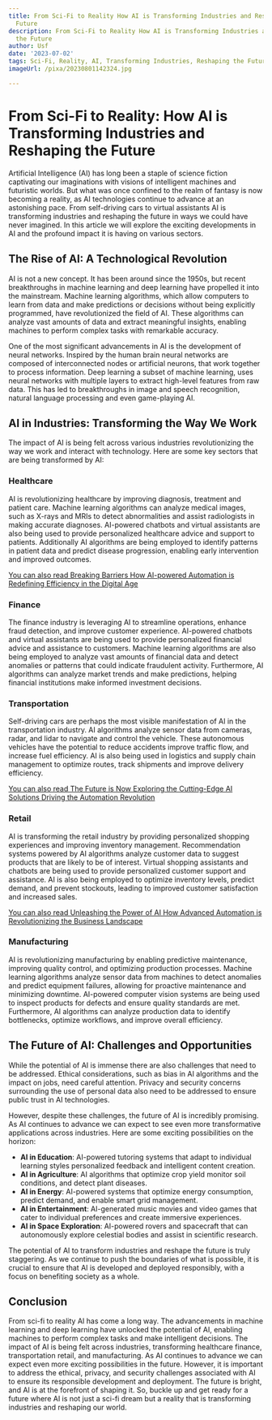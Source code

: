 ```yaml
---
title: From Sci-Fi to Reality How AI is Transforming Industries and Reshaping the
  Future
description: From Sci-Fi to Reality How AI is Transforming Industries and Reshaping
  the Future
author: Usf
date: '2023-07-02'
tags: Sci-Fi, Reality, AI, Transforming Industries, Reshaping the Future
imageUrl: /pixa/20230801142324.jpg

---
```

# From Sci-Fi to Reality: How AI is  Transforming  Industries and Reshaping the Future

Artificial Intelligence  (AI) has  long been a staple of  science fiction captivating  our imaginations with visions of intelligent machines and futuristic worlds. But what was once confined to the realm of fantasy is now becoming a reality,  as AI technologies continue to advance at an  astonishing pace. From self-driving cars to virtual assistants AI is transforming industries and reshaping the future in ways we could have  never imagined. In this article we will  explore the exciting  developments in AI and the profound impact it is having on various sectors.

##  The Rise of AI:  A Technological Revolution

AI is not a new concept. It has been around since the 1950s,  but recent breakthroughs in machine learning and deep learning have propelled it into the mainstream. Machine learning algorithms, which allow computers to  learn from data and make predictions or decisions without being explicitly programmed, have revolutionized the  field of AI. These algorithms can analyze  vast amounts of data and extract  meaningful insights, enabling  machines to perform complex  tasks  with remarkable accuracy.

One of the most significant advancements in AI is  the development of neural networks. Inspired by the human brain neural networks are composed of interconnected nodes or artificial  neurons, that work together to process information. Deep learning a subset of machine learning, uses neural networks with multiple layers to extract high-level features from raw data. This has led  to breakthroughs in image and speech recognition, natural  language processing and even game-playing AI.

## AI in Industries: Transforming the Way We Work

The impact of AI is being felt across various  industries  revolutionizing the way we work and interact with technology. Here are some  key sectors that are being transformed by AI:

### Healthcare

AI  is revolutionizing healthcare by improving diagnosis, treatment and patient care. Machine learning  algorithms can analyze medical  images,  such as X-rays and MRIs to detect  abnormalities and assist radiologists in making accurate diagnoses. AI-powered chatbots and virtual assistants  are also being used to provide personalized healthcare advice and  support to patients. Additionally AI algorithms are being employed to identify patterns in  patient data and predict disease progression, enabling early intervention and improved outcomes.

[You can also  read Breaking Barriers How AI-powered Automation is Redefining Efficiency in the Digital Age](Breaking%20Barriers%20How%20AI-powered%20Automation%20is%20Redefining%20Efficiency%20in%20the%20Digital%20Age)


### Finance

The finance industry is leveraging AI to streamline operations, enhance fraud  detection, and improve customer  experience. AI-powered chatbots and virtual assistants are being used to provide personalized financial  advice and assistance to customers. Machine learning algorithms are also being employed to analyze vast amounts of  financial data and  detect anomalies or patterns that could indicate fraudulent activity.  Furthermore, AI algorithms can analyze market trends and make predictions, helping financial  institutions make informed investment decisions.

### Transportation

Self-driving cars are perhaps the  most visible  manifestation of AI in the transportation industry. AI algorithms analyze sensor data from cameras, radar, and  lidar to navigate  and  control the  vehicle. These autonomous vehicles have the potential to reduce  accidents improve traffic flow, and  increase fuel efficiency. AI  is  also  being used in logistics  and supply  chain  management to optimize routes, track shipments  and improve delivery efficiency.

[You can  also read The Future is Now Exploring the Cutting-Edge AI Solutions Driving the  Automation Revolution](The%20Future%20is%20Now%20Exploring%20the%20Cutting-Edge%20AI%20Solutions%20Driving%20the%20Automation%20Revolution)


### Retail

AI is transforming the retail industry by providing personalized shopping experiences and improving inventory management. Recommendation systems powered by AI algorithms analyze customer data to suggest products that are likely to be of interest. Virtual shopping assistants and chatbots are being used to provide  personalized customer support and assistance. AI is also being employed to optimize inventory  levels, predict demand, and prevent stockouts, leading to improved customer satisfaction and increased sales.

[You can also read Unleashing the Power of AI How Advanced Automation is Revolutionizing the Business Landscape](Unleashing%20the%20Power%20of%20AI%20How%20Advanced%20Automation%20is%20Revolutionizing%20the%20Business%20Landscape)


### Manufacturing

AI is revolutionizing manufacturing by enabling predictive maintenance, improving quality control, and optimizing production processes. Machine learning algorithms analyze sensor data from machines to detect  anomalies and predict equipment failures, allowing for proactive maintenance and minimizing downtime. AI-powered computer vision systems are being used to inspect products for defects and ensure quality standards are met. Furthermore, AI algorithms can  analyze production data to identify bottlenecks, optimize workflows, and improve overall efficiency.

## The Future of AI: Challenges and Opportunities

While the potential of AI is immense there are also challenges that need to be addressed.  Ethical considerations, such as bias in AI algorithms and the impact on jobs, need careful attention. Privacy and security concerns  surrounding the use of personal data also need to be addressed  to ensure public trust in AI technologies.

However, despite these challenges, the future of AI is incredibly promising. As AI continues to advance we can expect to see even  more transformative applications across industries. Here are some exciting possibilities on the horizon:

- **AI in Education**: AI-powered tutoring systems that adapt to individual  learning  styles personalized feedback and intelligent content creation.
- **AI in Agriculture**: AI algorithms that optimize crop yield monitor soil conditions, and detect plant diseases.
- **AI in Energy**: AI-powered  systems  that optimize energy consumption, predict demand, and enable smart  grid management.
- **AI in  Entertainment**: AI-generated music movies and video games that cater to individual  preferences and create immersive experiences.
- **AI in Space Exploration**: AI-powered rovers and spacecraft that can autonomously explore celestial  bodies and assist  in scientific research.

The  potential of AI to transform industries and reshape the future is truly staggering. As we continue  to  push the boundaries of what  is possible, it is crucial to ensure that  AI is developed  and deployed responsibly, with a focus on benefiting society  as a whole.

## Conclusion

From  sci-fi to reality AI has come a  long way. The advancements in machine learning and deep learning have unlocked the potential  of AI, enabling machines to  perform complex  tasks and make intelligent decisions. The impact  of AI is being  felt across industries, transforming healthcare finance, transportation retail, and  manufacturing. As AI continues to advance  we can expect even more exciting possibilities in the future. However, it is important  to address the ethical,  privacy, and security challenges associated  with AI to ensure its  responsible  development and deployment. The future is bright, and  AI is at  the  forefront of shaping it. So, buckle up and get  ready for a future where AI is not just a sci-fi dream but a reality that is transforming industries and  reshaping our world.